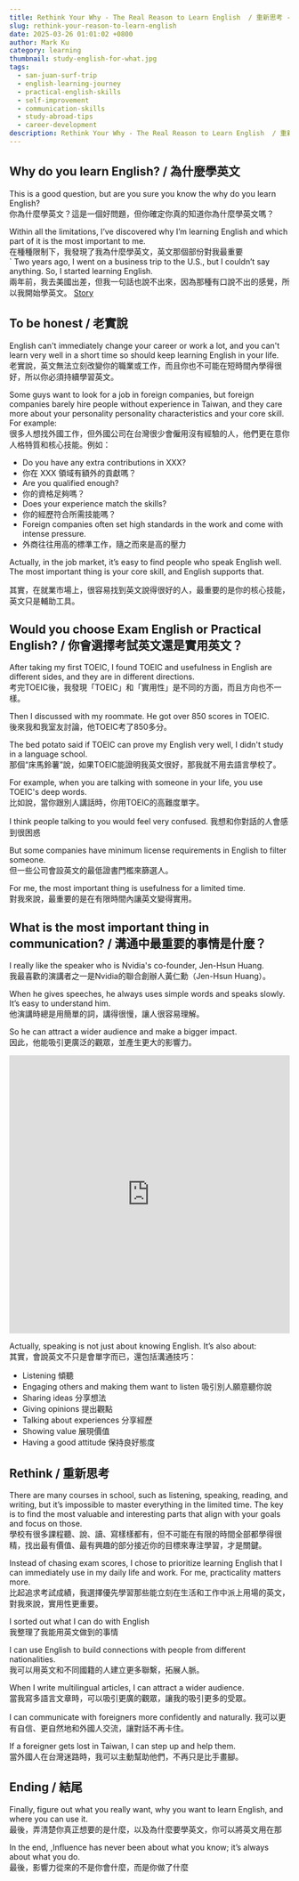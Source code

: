 ```yaml
---
title: Rethink Your Why - The Real Reason to Learn English  / 重新思考 - 你為什麼要學英文？
slug: rethink-your-reason-to-learn-english
date: 2025-03-26 01:01:02 +0800  
author: Mark Ku  
category: learning  
thumbnail: study-english-for-what.jpg
tags:  
  - san-juan-surf-trip  
  - english-learning-journey
  - practical-english-skills
  - self-improvement
  - communication-skills
  - study-abroad-tips
  - career-development
description: Rethink Your Why - The Real Reason to Learn English  / 重新思考 - 你為什麼要學英文？
---
```


## Why do you learn English?  / 為什麼學英文
This is a good question, but are you sure you know the why do you learn English?  
你為什麼學英文？這是一個好問題，但你確定你真的知道你為什麼學英文嗎？  

Within all the limitations, I’ve discovered why I’m learning English and which part of it is the most important to me.   
在種種限制下，我發現了我為什麼學英文，英文那個部份對我最重要   
`
Two years ago, I went on a business trip to the U.S., but I couldn’t say anything. So, I started learning English.  
兩年前，我去美國出差，但我一句話也說不出來，因為那種有口說不出的感覺，所以我開始學英文。 [Story](https://blog.markkulab.net/why-learn-english/) 

## To be honest  / 老實說
English can't immediately change your career or work a lot, and you can't learn very well in a short time so should keep learning English in your life.  
老實說，英文無法立刻改變你的職業或工作，而且你也不可能在短時間內學得很好，所以你必須持續學習英文。  

Some guys want to look for a job in foreign companies, but foreign companies barely hire people without experience in Taiwan, and they care more about your personality personality characteristics and your core skill. For example:  
很多人想找外國工作，但外國公司在台灣很少會僱用沒有經驗的人，他們更在意你人格特質和核心技能。例如：  

* Do you have any extra contributions in XXX?  
* 你在 XXX 領域有額外的貢獻嗎？  
* Are you qualified enough?  
* 你的資格足夠嗎？  
* Does your experience match the skills?  
* 你的經歷符合所需技能嗎？  
* Foreign companies often set high standards in the work and come with intense pressure.
* 外商往往用高的標準工作，隨之而來是高的壓力

Actually, in the job market, it’s easy to find people who speak English well. The most important thing is your core skill, and English supports that.

其實，在就業市場上，很容易找到英文說得很好的人，最重要的是你的核心技能，英文只是輔助工具。

## Would you choose Exam English or Practical English? / 你會選擇考試英文還是實用英文？

After taking my first TOEIC, I found TOEIC and usefulness in English are different sides, and they are in different directions.  
考完TOEIC後，我發現「TOEIC」和「實用性」是不同的方面，而且方向也不一樣。  

Then I discussed with my roommate. He got over 850 scores in TOEIC.  
後來我和我室友討論，他TOEIC考了850多分。  

The bed potato said if TOEIC can prove my English very well, I didn't study in a language school.  
那個“床馬鈴薯”說，如果TOEIC能證明我英文很好，那我就不用去語言學校了。  

For example, when you are talking with someone in your life, you use TOEIC's deep words.  
比如說，當你跟別人講話時，你用TOEIC的高難度單字。  

I think people talking to you would feel very confused.
我想和你對話的人會感到很困惑

But some companies have minimum license requirements in English to filter someone.  
但一些公司會設英文的最低證書門檻來篩選人。  

For me, the most important thing is usefulness for a limited time.  
對我來說，最重要的是在有限時間內讓英文變得實用。  

## What is the most important thing in communication?  / 溝通中最重要的事情是什麼？

I really like the speaker who is Nvidia's co-founder, Jen-Hsun Huang.   
我最喜歡的演講者之一是Nvidia的聯合創辦人黃仁勳（Jen-Hsun Huang）。  

When he gives speeches, he always uses simple words and speaks slowly. It’s easy to understand him.    
他演講時總是用簡單的詞，講得很慢，讓人很容易理解。  

So he can attract a wider audience and make a bigger impact.  
因此，他能吸引更廣泛的觀眾，並產生更大的影響力。

<div class="iframe-container">
    <iframe  style="width:100%;height:500px"
        src="https://www.youtube.com/embed/QRd-dQQ4jzo?si=Eujy7x2lVPeJRfvy"
        frameborder="0"
        allow="accelerometer; autoplay; encrypted-media; gyroscope; picture-in-picture"
        allowfullscreen>
    </iframe>
</div>

Actually, speaking is not just about knowing English. It’s also about:  
其實，會說英文不只是會單字而已，還包括溝通技巧：  

- Listening 傾聽  
- Engaging others and making them want to listen 吸引別人願意聽你說
- Sharing ideas 分享想法  
- Giving opinions 提出觀點  
- Talking about experiences 分享經歷  
- Showing value 展現價值  
- Having a good attitude 保持良好態度  

## Rethink  / 重新思考

There are many courses in school, such as listening, speaking, reading, and writing, but it’s impossible to master everything in the limited time. The key is to find the most valuable and interesting parts that align with your goals and focus on those.  
學校有很多課程聽、說、讀、寫樣樣都有，但不可能在有限的時間全部都學得很精，找出最有價值、最有興趣的部分接近你的目標來專注學習，才是關鍵。  

Instead of chasing exam scores, I chose to prioritize learning English that I can immediately use in my daily life and work. For me, practicality matters more.  
比起追求考試成績，我選擇優先學習那些能立刻在生活和工作中派上用場的英文，對我來說，實用性更重要。   

I sorted out what I can do with English  
我整理了我能用英文做到的事情  

I can use English to build connections with people from different nationalities.  
我可以用英文和不同國籍的人建立更多聯繫，拓展人脈。  

When I write multilingual articles, I can attract a wider audience.  
當我寫多語言文章時，可以吸引更廣的觀眾，讓我的吸引更多的受眾。

I can communicate with foreigners more confidently and naturally.
我可以更有自信、更自然地和外國人交流，讓對話不再卡住。

If a foreigner gets lost in Taiwan, I can step up and help them.   
當外國人在台灣迷路時，我可以主動幫助他們，不再只是比手畫腳。  

## Ending / 結尾

Finally, figure out what you really want, why you want to learn English, and where you can use it.  
最後，弄清楚你真正想要的是什麼，以及為什麼要學英文，你可以將英文用在那

In the end, ,Influence has never been about what you know; it’s always about what you do.  
最後，影響力從來的不是你會什麼，而是你做了什麼


